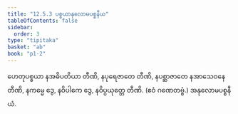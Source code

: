 ```yaml
---
title: "12.5.3 ပစ္စယာနုလောမပစ္စနီယ"
tableOfContents: false
sidebar:
  order: 3
type: "tipitaka"
basket: "ab"
book: "p1-2"
---
```



<DynamicBreadcrumb />

<Division number="40" book="p1-2" e="ch" v="37" p="289">

<Paragraph number="1766" book="p1-2">
ဟေတုပစ္စယာ နအဓိပတိယာ တီဏိ, နပုရေဇာတေ တီဏိ, နပစ္ဆာဇာတေ နအာသေဝနေ တီဏိ, နကမ္မေ ဒွေ, နဝိပါကေ ဒွေ, နဝိပ္ပယုတ္တေ တီဏိ. (ဧဝံ ဂဏေတဗ္ဗံ.)

</Paragraph>
</Division>

<Paragraph number="1767" type="center" book="p1-2">
အနုလောမပစ္စနီယံ.
</Paragraph>